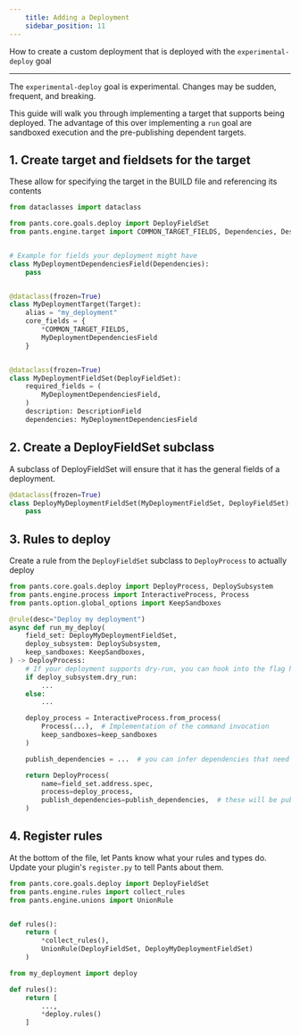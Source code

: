 ```yaml
---
    title: Adding a Deployment
    sidebar_position: 11
---
```


How to create a custom deployment that is deployed with the `experimental-deploy` goal

---

The `experimental-deploy` goal is experimental. Changes may be sudden, frequent, and breaking.

This guide will walk you through implementing a target that supports being deployed. The advantage of this over implementing a `run` goal are sandboxed execution and the pre-publishing dependent targets.

## 1. Create target and fieldsets for the target

These allow for specifying the target in the BUILD file and referencing its contents

```python  tab={"label": "pants-plugins/my_deployment/target_types.py"}
from dataclasses import dataclass

from pants.core.goals.deploy import DeployFieldSet
from pants.engine.target import COMMON_TARGET_FIELDS, Dependencies, DescriptionField, Target


# Example for fields your deployment might have
class MyDeploymentDependenciesField(Dependencies):
    pass


@dataclass(frozen=True)
class MyDeploymentTarget(Target):
    alias = "my_deployment"
    core_fields = {
        *COMMON_TARGET_FIELDS,
        MyDeploymentDependenciesField
    }


@dataclass(frozen=True)
class MyDeploymentFieldSet(DeployFieldSet):
    required_fields = (
        MyDeploymentDependenciesField,
    )
    description: DescriptionField
    dependencies: MyDeploymentDependenciesField
```

## 2. Create a DeployFieldSet subclass

A subclass of DeployFieldSet will ensure that it has the general fields of a deployment.

```python tab={"label": "pants-plugins/my_deployment/deploy.py"}
@dataclass(frozen=True)
class DeployMyDeploymentFieldSet(MyDeploymentFieldSet, DeployFieldSet):
    pass
```


## 3. Rules to deploy

Create a rule from the `DeployFieldSet` subclass to `DeployProcess` to actually deploy

```python tab={"label": "pants-plugins/my_deployment/deploy.py"}
from pants.core.goals.deploy import DeployProcess, DeploySubsystem
from pants.engine.process import InteractiveProcess, Process
from pants.option.global_options import KeepSandboxes

@rule(desc="Deploy my deployment")
async def run_my_deploy(
    field_set: DeployMyDeploymentFieldSet,
    deploy_subsystem: DeploySubsystem,
    keep_sandboxes: KeepSandboxes,
) -> DeployProcess:
    # If your deployment supports dry-run, you can hook into the flag here
    if deploy_subsystem.dry_run:
        ...
    else:
        ...

    deploy_process = InteractiveProcess.from_process(
        Process(...),  # Implementation of the command invocation
        keep_sandboxes=keep_sandboxes
    )

    publish_dependencies = ...  # you can infer dependencies that need to be published before the deployment

    return DeployProcess(
        name=field_set.address.spec,
        process=deploy_process,
        publish_dependencies=publish_dependencies,  # these will be published before the deployment
    )
```

## 4. Register rules

At the bottom of the file, let Pants know what your rules and types do. Update your plugin's `register.py` to tell Pants about them.

```python tab={"label": "pants-plugins/my_deployment/deploy.py"}
from pants.core.goals.deploy import DeployFieldSet
from pants.engine.rules import collect_rules
from pants.engine.unions import UnionRule


def rules():
    return (
        *collect_rules(),
        UnionRule(DeployFieldSet, DeployMyDeploymentFieldSet)
    )
```

```python tab={"label": "pants-plugins/my_deployment/register.py"}
from my_deployment import deploy

def rules():
    return [
        ...,
        *deploy.rules()
    ]
```
